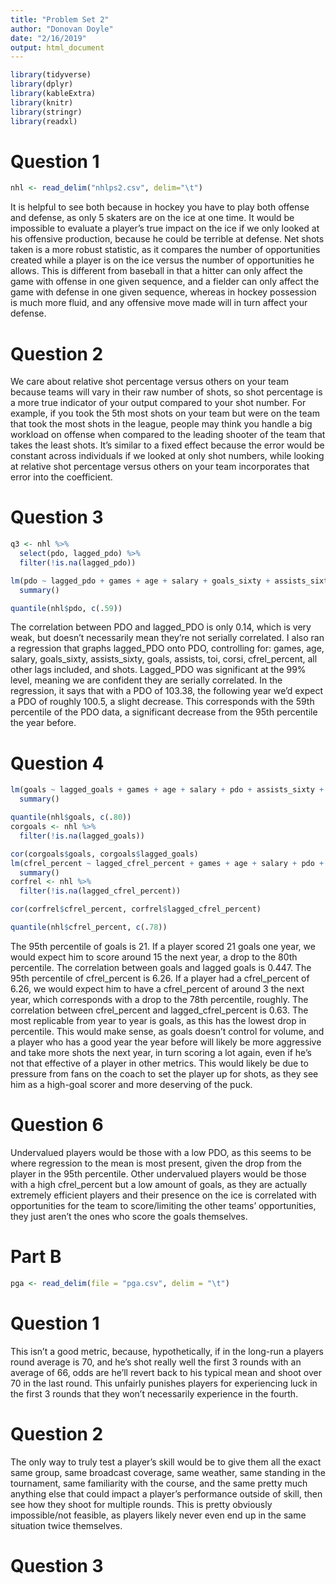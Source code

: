 ```yaml
---
title: "Problem Set 2"
author: "Donovan Doyle"
date: "2/16/2019"
output: html_document
---
```


```r
library(tidyverse)
library(dplyr)
library(kableExtra)
library(knitr)
library(stringr)
library(readxl)
```

# Question 1
```r
nhl <- read_delim("nhlps2.csv", delim="\t")
```
It is helpful to see both because in hockey you have to play both offense and defense, as only 5 skaters are on the ice at one time. It would be impossible to evaluate a player's true impact on the ice if we only looked at his offensive production, because he could be terrible at defense. Net shots taken is a more robust statistic, as it compares the number of opportunities created while a player is on the ice versus the number of opportunities he allows. This is different from baseball in that a hitter can only affect the game with offense in one given sequence, and a fielder can only affect the game with defense in one given sequence, whereas in hockey possession is much more fluid, and any offensive move made will in turn affect your defense.

# Question 2
We care about relative shot percentage versus others on your team because teams will vary in their raw number of shots, so shot percentage is a more true indicator of your output compared to your shot number. For example, if you took the 5th most shots on your team but were on the team that took the most shots in the league, people may think you handle a big workload on offense when compared to the leading shooter of the team that takes the least shots. It's similar to a fixed effect because the error would be constant across individuals if we looked at only shot numbers, while looking at relative shot percentage versus others on your team incorporates that error into the coefficient.

# Question 3
```r
q3 <- nhl %>%
  select(pdo, lagged_pdo) %>%
  filter(!is.na(lagged_pdo))

lm(pdo ~ lagged_pdo + games + age + salary + goals_sixty + assists_sixty + toi + corsi + cfrel_percent + goals + assists + lagged_goals + lagged_shots + shots + lagged_assists + lagged_toi + lagged_cfrel_percent, data = nhl) %>%
  summary()

quantile(nhl$pdo, c(.59))
```
The correlation between PDO and lagged_PDO is only 0.14, which is very weak, but doesn't necessarily mean they're not serially correlated. I also ran a regression that graphs lagged_PDO onto PDO, controlling for: games, age, salary, goals_sixty, assists_sixty, goals, assists, toi, corsi, cfrel_percent, all other lags included, and shots. Lagged_PDO was significant at the 99% level, meaning we are confident they are serially correlated. In the regression, it says that with a PDO of 103.38, the following year we'd expect a PDO of roughly 100.5, a slight decrease. This corresponds with the 59th percentile of the PDO data, a significant decrease from the 95th percentile the year before. 

# Question 4
```r
lm(goals ~ lagged_goals + games + age + salary + pdo + assists_sixty + toi + corsi + cfrel_percent + lagged_pdo + assists + lagged_shots + lagged_assists + lagged_toi + shots + lagged_cfrel_percent, data = nhl) %>%
  summary()

quantile(nhl$goals, c(.80))
corgoals <- nhl %>%
  filter(!is.na(lagged_goals))

cor(corgoals$goals, corgoals$lagged_goals)
lm(cfrel_percent ~ lagged_cfrel_percent + games + age + salary + pdo + assists_sixty + toi + corsi + goals + lagged_pdo + assists + lagged_shots + lagged_assists + lagged_toi + shots + lagged_goals, data = nhl) %>%
  summary()
corfrel <- nhl %>%
  filter(!is.na(lagged_cfrel_percent))

cor(corfrel$cfrel_percent, corfrel$lagged_cfrel_percent)

quantile(nhl$cfrel_percent, c(.78))
```
The 95th percentile of goals is 21. If a player scored 21 goals one year, we would expect him to score around 15 the next year, a drop to the 80th percentile. The correlation between goals and lagged goals is 0.447. The 95th percentile of cfrel_percent is 6.26. If a player had a cfrel_percent of 6.26, we would expect him to have a cfrel_percent of around 3 the next year, which corresponds with a drop to the 78th percentile, roughly. The correlation between cfrel_percent and lagged_cfrel_percent is 0.63. The most replicable from year to year is goals, as this has the lowest drop in percentile. This would make sense, as goals doesn't control for volume, and a player who has a good year the year before will likely be more aggressive and take more shots the next year, in turn scoring a lot again, even if he's not that effective of a player in other metrics. This would likely be due to pressure from fans on the coach to set the player up for shots, as they see him as a high-goal scorer and more deserving of the puck.

# Question 6
Undervalued players would be those with a low PDO, as this seems to be where regression to the mean is most present, given the drop from the player in the 95th percentile. Other undervalued players would be those with a high cfrel_percent but a low amount of goals, as they are actually extremely efficient players and their presence on the ice is correlated with opportunities for the team to score/limiting the other teams' opportunities, they just aren't the ones who score the goals themselves.

# Part B
```r
pga <- read_delim(file = "pga.csv", delim = "\t")

```
# Question 1
This isn't a good metric, because, hypothetically, if in the long-run a players round average is 70, and he's shot really well the first 3 rounds with an average of 66, odds are he'll revert back to his typical mean and shoot over 70 in the last round. This unfairly punishes players for experiencing luck in the first 3 rounds that they won't necessarily experience in the fourth. 

# Question 2
The only way to truly test a player's skill would be to give them all the exact same group, same broadcast coverage, same weather, same standing in the tournament, same familiarity with the course, and the same pretty much anything else that could impact a player's performance outside of skill, then see how they shoot for multiple rounds. This is pretty obviously impossible/not feasible, as players likely never even end up in the same situation twice themselves. 

# Question 3
